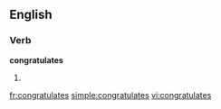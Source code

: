 
==English==

===Verb===
'''congratulates'''

# {{third-person singular of|[[congratulate]]}}

[[fr:congratulates]]
[[simple:congratulates]]
[[vi:congratulates]]